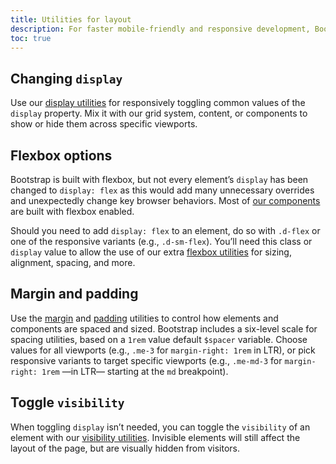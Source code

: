 ```yaml
---
title: Utilities for layout
description: For faster mobile-friendly and responsive development, Bootstrap includes dozens of utility classes for showing, hiding, aligning, and spacing content.
toc: true
---
```


## Changing `display`

Use our [display utilities]([[docsref:/utilities/display]]) for responsively toggling common values of the `display` property. Mix it with our grid system, content, or components to show or hide them across specific viewports.

## Flexbox options

Bootstrap is built with flexbox, but not every element’s `display` has been changed to `display: flex` as this would add many unnecessary overrides and unexpectedly change key browser behaviors. Most of [our components]([[docsref:/components/alerts]]) are built with flexbox enabled.

Should you need to add `display: flex` to an element, do so with `.d-flex` or one of the responsive variants (e.g., `.d-sm-flex`). You’ll need this class or `display` value to allow the use of our extra [flexbox utilities]([[docsref:/utilities/flex]]) for sizing, alignment, spacing, and more.

## Margin and padding

Use the [margin]([[docsref:/utilities/margin]]) and [padding]([[docsref:/utilities/padding]]) utilities to control how elements and components are spaced and sized. Bootstrap includes a six-level scale for spacing utilities, based on a `1rem` value default `$spacer` variable. Choose values for all viewports (e.g., `.me-3` for `margin-right: 1rem` in LTR), or pick responsive variants to target specific viewports (e.g., `.me-md-3` for `margin-right: 1rem` —in LTR— starting at the `md` breakpoint).

## Toggle `visibility`

When toggling `display` isn’t needed, you can toggle the `visibility` of an element with our [visibility utilities]([[docsref:/utilities/visibility]]). Invisible elements will still affect the layout of the page, but are visually hidden from visitors.
